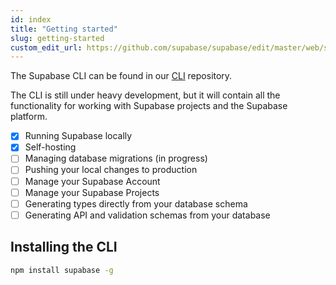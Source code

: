 ```yaml
---
id: index
title: "Getting started"
slug: getting-started
custom_edit_url: https://github.com/supabase/supabase/edit/master/web/spec/cli.yml
---
```


The Supabase CLI can be found in our [CLI](https://github.com/supabase/cli) repository.

The CLI is still under heavy development, but it will contain all the functionality for working with Supabase projects and the Supabase platform.

- [x] Running Supabase locally
- [x] Self-hosting
- [ ] Managing database migrations (in progress)
- [ ] Pushing your local changes to production
- [ ] Manage your Supabase Account
- [ ] Manage your Supabase Projects
- [ ] Generating types directly from your database schema
- [ ] Generating API and validation schemas from your database

## Installing the CLI

```bash
npm install supabase -g
```
